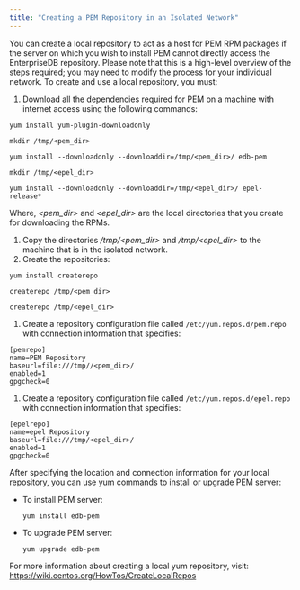 ```yaml
---
title: "Creating a PEM Repository in an Isolated Network"
---
```


<div id="creating_pem_repo_isolated_network" class="registered_link"></div>

You can create a local repository to act as a host for PEM RPM packages if the server on which you wish to install PEM cannot directly access the EnterpriseDB repository. Please note that this is a high-level overview of the steps required; you may need to modify the process for your individual network. To create and use a local repository, you must:

1.  Download all the dependencies required for PEM on a machine with internet access using the following commands:

<!-- -->

```
yum install yum-plugin-downloadonly

mkdir /tmp/<pem_dir>

yum install --downloadonly --downloaddir=/tmp/<pem_dir>/ edb-pem

mkdir /tmp/<epel_dir>

yum install --downloadonly --downloaddir=/tmp/<epel_dir>/ epel-release*
```

Where, *&lt;pem_dir>* and *&lt;epel_dir>* are the local directories that you create for downloading the RPMs.

1.  Copy the directories */tmp/&lt;pem_dir>* and */tmp/&lt;epel_dir>* to the machine that is in the isolated network.
2.  Create the repositories:

<!-- -->

```
yum install createrepo

createrepo /tmp/<pem_dir>

createrepo /tmp/<epel_dir>
```

1.  Create a repository configuration file called `/etc/yum.repos.d/pem.repo` with connection information that specifies:

<!-- -->

```
[pemrepo]
name=PEM Repository
baseurl=file:///tmp//<pem_dir>/
enabled=1
gpgcheck=0
```

1.  Create a repository configuration file called `/etc/yum.repos.d/epel.repo` with connection information that specifies:

<!-- -->

```
[epelrepo]
name=epel Repository
baseurl=file:///tmp/<epel_dir>/
enabled=1
gpgcheck=0
```

After specifying the location and connection information for your local repository, you can use yum commands to install or upgrade PEM server:

-   To install PEM server:

    `yum install edb-pem`

-   To upgrade PEM server:

    `yum upgrade edb-pem`

For more information about creating a local yum repository, visit: <https://wiki.centos.org/HowTos/CreateLocalRepos>
